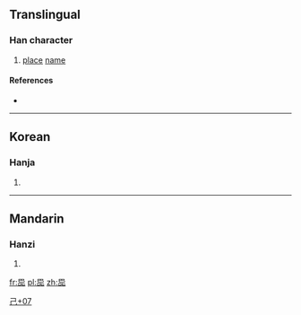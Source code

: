 ==Translingual==

===Han character===
{{Han char|rn=49|rad=己|as=07|sn=10|four=|canj=AURP|ids=⿱巴叱}}

# [[place]] [[name]]

====References====
* {{Han ref|kx=0327.101|dj=0631.190|hdz=10624.041|uh=5DFC|ud=24060}}

----

==Korean==

===Hanja===
{{ko-hanja|hangeul=[[팟]]|rv=pat|mr=p'at}}

# {{defn|lang=ko|sort=己07}}

----

==Mandarin==

===Hanzi===
{{cmn-hanzi|pin=[[bā]] ([[ba1]])|wg=pa<sup>1</sup>}}

# {{defn|lang=cmn|sort=己07}}

[[Category:Korean-only CJKV Characters|己+07]]

[[fr:巼]]
[[pl:巼]]
[[zh:巼]]